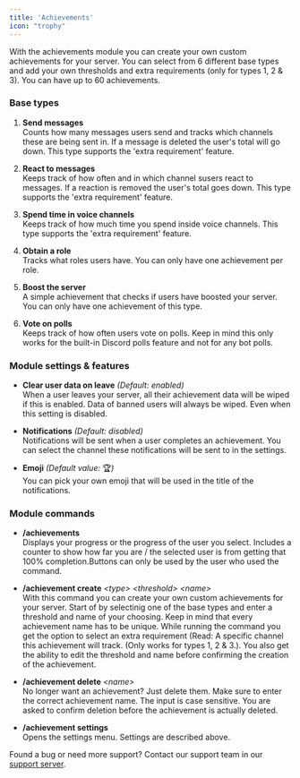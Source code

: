 ```yaml
---
title: 'Achievements'
icon: "trophy"
---
```


With the achievements module you can create your own custom achievements for your server. You can select from 6 different base types and add your own thresholds and extra requirements (only for types 1, 2 & 3). You can have up to 60 achievements.

### Base types

1. **Send messages**<br />Counts how many messages users send and tracks which channels these are being sent in. If a message is deleted the user's total will go down. This type supports the 'extra requirement' feature.

2. **React to messages**<br />Keeps track of how often and in which channel susers react to messages. If a reaction is removed the user's total goes down. This type supports the 'extra requirement' feature.

3. **Spend time in voice channels**<br />Keeps track of how much time you spend inside voice channels. This type supports the 'extra requirement' feature.

4. **Obtain a role**<br />Tracks what roles users have. You can only have one achievement per role.

5. **Boost the server**<br />A simple achievement that checks if users have boosted your server. You can only have one achievement of this type.

6. **Vote on polls**<br />Keeps track of how often users vote on polls. Keep in mind this only works for the built-in Discord polls feature and not for any bot polls.

### Module settings & features

* **Clear user data on leave** *(Default: enabled)*<br />When a user leaves your server, all their achievement data will be wiped if this is enabled. Data of banned users will always be wiped. Even when this setting is disabled.

* **Notifications** *(Default: disabled)*<br />Notifications will be sent when a user completes an achievement. You can select the channel these notifications will  be sent to in the settings.

* **Emoji** *(Default value:* 🏆*)*<br />You can pick your own emoji that will be used in the title of the notifications.

### Module commands

* **/achievements**<br />Displays your progress or the progress of the user you select. Includes a counter to show how far  you are / the selected user is from getting that 100% completion.Buttons can only be used by the user who used the command.

* **/achievement create** *\<type> \<threshold> \<name>*<br />With this command you can create your own custom achievements for your server. Start of by selectinig one of the base types and enter a threshold and name of your choosing. Keep in mind that every achievement name has to be unique. While running the command you get the option to select an extra requirement (Read: A specific channel this achievement will track. (Only works for types 1, 2 & 3.). You also get the ability to edit the threshold and name before confirming the creation of the achievement.

* **/achievement delete** *\<name>*<br />No longer want an achievement? Just delete them. Make sure to enter the correct achievement name. The input is case sensitive. You are asked to confirm deletion before the achievement is actually deleted.

* **/achievement settings**<br />Opens the settings menu. Settings are described above.

Found a bug or need more support? Contact our support team in our [support server](https://support.yoshibot.com/).
